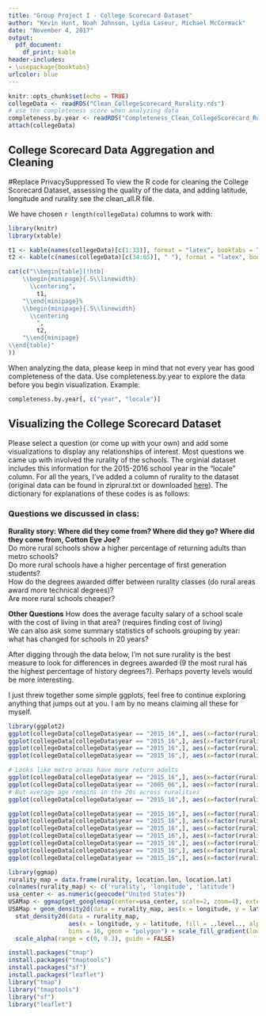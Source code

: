 ```yaml
---
title: "Group Project I - College Scorecard Dataset"
author: "Kevin Hunt, Noah Johnson, Lydia Laseur, Michael McCormack"
date: "November 4, 2017"
output:
  pdf_document: 
    df_print: kable
header-includes:
- \usepackage{booktabs}
urlcolor: blue
---
```


```r
knitr::opts_chunk$set(echo = TRUE)
collegeData <- readRDS("Clean_CollegeScorecard_Rurality.rds")
# use the completeness score when analyzing data
completeness.by.year <- readRDS("Completeness_Clean_CollegeScorecard_Rurality.rds")
attach(collegeData)
```

## College Scorecard Data Aggregation and Cleaning

#Replace PrivacySuppressed
To view the R code for cleaning the College Scorecard Dataset, assessing the quality of the data, and adding latitude, longitude and rurality see the clean_all.R file.

We have chosen `r length(collegeData)` columns to work with:

```r
library(knitr)
library(xtable)

t1 <- kable(names(collegeData)[c(1:33)], format = "latex", booktabs = TRUE)
t2 <- kable(c(names(collegeData)[c(34:65)], " "), format = "latex", booktabs = TRUE)

cat(c("\\begin{table}[!htb]
    \\begin{minipage}{.5\\linewidth}
      \\centering",
        t1,
    "\\end{minipage}%
    \\begin{minipage}{.5\\linewidth}
      \\centering
        ",
        t2,
    "\\end{minipage} 
\\end{table}"
))

```
 
\pagebreak
When analyzing the data, please keep in mind that not every year has good completeness of the data. Use completeness.by.year to explore the data before you begin visualization. Example:
```r
completeness.by.year[, c("year", "locale")]
```

## Visualizing the College Scorecard Dataset

Please select a question (or come up with your own) and add some visualizations to display any relationships of interest. Most questions we came up with involved the rurality of the schools. The orginial dataset includes this information for the 2015-2016 school year in the "locale" column. For all the years, I've added a column of rurality to the dataset (original data can be found in ziprural.txt or downloaded [here]("http://www.psc.isr.umich.edu/dis/data/kb/downloads/t1101_ziprural.xls")). The dictionary for explanations of these codes is as follows: 
\begin{center}
\includegraphics{ruralitycodes}
\end{center}

### Questions we discussed in class:  
**Rurality story: Where did they come from? Where did they go? Where did they come from, Cotton Eye Joe?**  
Do more rural schools show a higher percentage of returning adults than metro schools?  
Do more rural schools have a higher percentage of first generation students?  
How do the degrees awarded differ between rurality classes (do rural areas award more technical degrees)?   
Are more rural schools cheaper?  

**Other Questions** 
How does the average faculty salary of a school scale with the cost of living in that area? (requires finding cost of living)  
We can also ask some summary statistics of schools grouping by year: what has changed for schools in 20  years?

After digging through the data below, I'm not sure rurality is the best measure to look for differences in degrees awarded (9 the most rural has the highest percentage of history degrees?). Perhaps poverty levels would be more interesting.

I just threw together some simple ggplots, feel free to continue exploring anything that jumps out at you. I am by no means claiming all these for myself.
 
```r
library(ggplot2)
ggplot(collegeData[collegeData$year == "2015_16",], aes(x=factor(rurality), y=program_percentage.agriculture)) + stat_summary(fun.y="mean", geom = "bar")
ggplot(collegeData[collegeData$year == "2015_16",], aes(x=factor(rurality), y=program_percentage.ethnic_cultural_gender)) + stat_summary(fun.y="mean", geom = "bar")
ggplot(collegeData[collegeData$year == "2015_16",], aes(x=factor(rurality), y=program_percentage.mechanic_repair_technology)) + stat_summary(fun.y="mean", geom = "bar")
ggplot(collegeData[collegeData$year == "2015_16",], aes(x=factor(rurality), y=faculty_salary)) + stat_summary(fun.y="mean", geom = "bar")

# Looks like metro areas have more return adults
ggplot(collegeData[collegeData$year == "2015_16",], aes(x=factor(rurality), y=share_25_older)) + stat_summary(fun.y="mean", geom = "bar")
ggplot(collegeData[collegeData$year == "2005_06",], aes(x=factor(rurality), y=demographics.over_23_at_entry)) + stat_summary(fun.y="mean", geom = "bar")
# But average age remains in the 20s across ruralities
ggplot(collegeData[collegeData$year == "2015_16",], aes(x=factor(rurality), y=demographics.age_entry)) + stat_summary(fun.y="mean", geom = "bar")

ggplot(collegeData[collegeData$year == "2015_16",], aes(x=factor(rurality), y=share_firstgeneration)) + stat_summary(fun.y="mean", geom = "bar")
ggplot(collegeData[collegeData$year == "2015_16",], aes(x=factor(rurality), y=share_firstgeneration_parents.middleschool)) + stat_summary(fun.y="mean", geom = "bar")
ggplot(collegeData[collegeData$year == "2015_16",], aes(x=factor(rurality), y=demographics.first_generation)) + stat_summary(fun.y="mean", geom = "bar")
ggplot(collegeData[collegeData$year == "2015_16",], aes(x=factor(rurality), y=degrees_awarded.highest)) + stat_summary(fun.y="mean", geom = "bar")
ggplot(collegeData[collegeData$year == "2015_16",], aes(x=factor(rurality), y=tuition.out_of_state)) + stat_summary(fun.y="mean", geom = "bar")
ggplot(collegeData[collegeData$year == "2015_16",], aes(x=factor(rurality), y=tuition.in_state)) + stat_summary(fun.y="mean", geom = "bar")
ggplot(collegeData[collegeData$year == "2015_16",], aes(x=factor(rurality), y=attendance.academic_year)) + stat_summary(fun.y="mean", geom = "bar")
```
```r
library(ggmap)
rurality_map = data.frame(rurality, location.lon, location.lat)
colnames(rurality_map) <- c('rurality', 'longitude', 'latitude')
usa_center <- as.numeric(geocode("United States"))
USAMap <- ggmap(get_googlemap(center=usa_center, scale=2, zoom=4), extent="normal")
USAMap + geom_density2d(data = rurality_map, aes(x = longitude, y = latitude), size = 0.3) + 
  stat_density2d(data = rurality_map, 
                 aes(x = longitude, y = latitude, fill = ..level.., alpha = ..level..), size = 0.01, 
                 bins = 16, geom = "polygon") + scale_fill_gradient(low = "green", high = "red") + 
  scale_alpha(range = c(0, 0.3), guide = FALSE)
```
```r
install.packages("tmap")
install.packages("tmaptools")
install.packages("sf")
install.packages("leaflet")
library("tmap")
library("tmaptools")
library("sf")
library("leaflet")
```




